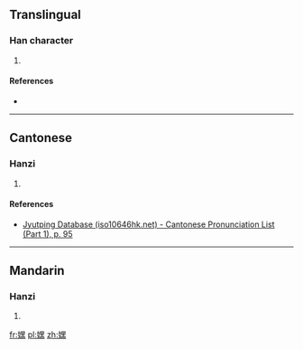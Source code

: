 ==Translingual==

===Han character===
{{Han char|rn=38|rad=女|as=12|sn=15|four=|canj=女田土火 (VWGF)|ids=⿰[[女]][[黑]]}}

# {{defn|Han|sort=女12}}

====References====
* {{Han ref|kx=0271.050|dkj=06712|dj=0539.020|hdz=21081.030|uh=5AFC|ud=23292}}

----

==Cantonese==

===Hanzi===
{{yue-hanzi|jyut=[[aat3]], [[ngaat3]]|y=aat3, ngaat3}}

# {{defn|lang=yue|sort=女12}}

====References====
* [http://www.iso10646hk.net/jp/document/download.jsp Jyutping Database (iso10646hk.net) - Cantonese Pronunciation List (Part 1), p. 95]

----

==Mandarin==

===Hanzi===
{{cmn-hanzi|pin=[[mò]] ([[mo4]])|wg=mo<sup>4</sup>}}

# {{defn|lang=cmn|sort=女12}}

[[fr:嫼]]
[[pl:嫼]]
[[zh:嫼]]